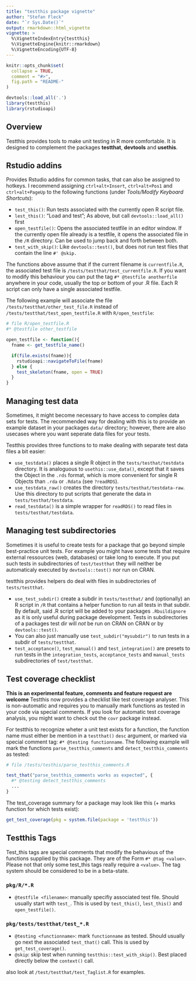 ```yaml
---
title: "testthis package vignette"
author: "Stefan Fleck"
date: "`r Sys.Date()`"
output: rmarkdown::html_vignette
vignette: >
  %\VignetteIndexEntry{testthis}
  %\VignetteEngine{knitr::rmarkdown}
  %\VignetteEncoding{UTF-8}
---
```


```r
knitr::opts_chunk$set(
  collapse = TRUE,
  comment = "#>",
  fig.path = "README-"
)

devtools::load_all('.')
library(testthis)
library(rstudioapi)
```

## Overview

Testthis provides tools to make unit testing in R more comfortable. It is 
designed to complement the packages **testthat**, **devtools** and **usethis**. 




## Rstudio addins 

Provides Rstudio addins for common tasks, that can also be assigned to hotkeys. 
I recommend assigning `ctrl+alt+Insert`, `ctrl+alt+Pos1` and `ctrl+alt+PageUp`
to the following functions (under *Tools/Modify Keyboard Shortcuts*):

* `test_this()`: Run tests associated with the currently open R script file.
* `lest_this()`: "Load and test"; As above, but call `devtools::load_all()` first
* `open_testfile()`: Opens the associated testfile in an editor window. If the 
  currently open file already is a testfile, it opens the associated file in
  the `/R` directory. Can be used to jump back and forth between both.
* `test_with_skip()`: Like `devtools::test()`, but does not run test files that
  contain the line `#' @skip.`

The functions above assume that if the current filename is `currentfile.R`,
the associated test file is `/tests/testthat/test_currentfile.R`. If you want
to modify this behaviour you can put the tag `#* @testfile anotherfile` anywhere
in your code, usually the top or bottom of your .R file. Each R script can only
have a single associated testfile.

The following example will associate the file `/tests/testthat/other_test_file.R`
instead of `/tests/testthat/test_open_testfile.R` with `R/open_testfile`:
```r
# file R/open_testfile.R
#* @testfile other_testfile

open_testfile <- function(){
  fname <- get_testfile_name()

  if(file.exists(fname)){
    rstudioapi::navigateToFile(fname)
  } else {
    test_skeleton(fname, open = TRUE)
  }
}
```




## Managing test data

Sometimes, it might become necessary to have access to complex data sets for
tests. The recommended way for dealing with this is to provide an example 
dataset in your packages `data/` directory; however, there are also usecases 
where you want seperate data files for your tests.

Testthis provides three functions to to make dealing with separate test data 
files a bit easier:

* `use_testdata()` places a single R object in the `tests/testhat/testdata` 
  directory. It is analoguous to `usethis::use_data()`, except that it saves the
  Object in the `.rds` format, which is more convenient for single R Objects
  than `.rda` or `.Rdata` (see `?readRDS`). 
* `use_testdata_raw()` creates the directory `tests/testhat/testdata-raw`. Use
  this directory to put scripts that generate the data in 
  `tests/testhat/testdata`. 
* `read_testdata()` is a simple wrapper for `readRDS()` to read files
  in `tests/testhat/testdata`. 


 

## Managing test subdirectories

Sometimes it is useful to create tests for a package that go beyond simple 
best-practice unit tests. For example you might have some tests that require 
external ressources (web, databases) or take long to execute. If you put such 
tests in subdirectories of `test/testthat` they will neither be automaticaly 
executed by `devtools::test()` nor run on CRAN.

testthis provides helpers do deal with files in subdirectories of 
`tests/testthat`.

* `use_test_subdir()` create a subdir in `tests/testthat/` and 
  (optionally) an R script in `/R` that contains a helper function to run all 
  tests in that subdir. By default, said .R script will be added to your 
  packages `.Rbuildignore` as it is only useful during package development.
  Tests in subdirectories of a packages test dir will *not* be run on CRAN
  on CRAN or by `devtools::test()`.
* You can also just manually use `test_subdir("mysubdir")` to run tests in a
  subdir of `tests/testthat`.
* `test_acceptance()`, `test_manual()` and
  `test_integration()` are presets to run tests in the
  `integration_tests`, `acceptance_tests` and `manual_tests` subdirectories of
  `test/testthat`.




## Test coverage checklist

**This is an experimental feature, comments and feature request are welcome**
Testthis now provides a checklist like test coverage analyser. This is 
non-automatic and requires you to manually mark functions as tested in your 
code via special comments. If you look for automatic test coverage analysis, 
you might want to check out the `covr` package instead.

For testthis to recognize wheter a unit test exists for a function, the function
name must either be mention in a `testthat()` `desc` argument, or marked via
special comment tag: `#* @testing functionname`. The following example will mark
the functions `parse_testthis_comments` and `detect_testthis_comments` as 
tested:

```r
# file /tests/testhis/parse_testthis_comments.R

test_that("parse_testthis_comments works as expected", {
  #* @testing detect_testthis_comments
  ...
}
```

The test_coverage summary for a package may look like this (+ marks function for
which tests exist):

```r
get_test_coverage(pkg = system.file(package = 'testthis'))
```




## Testthis Tags

Test_this tags are special comments that modify the behavious of the functions
supplied by this package. They are of the Form `#* @tag <value>`. Please not 
that only some test_this tags really require a `<value>`. The tag system should
be considered to be in a beta-state.

### `pkg/R/*.R`

* `@testfile <filename>`: manually specifiy associated test file. Should 
  usually start with `test_`. This is used by `test_this()`, `lest_this()` and
  `open_testfile()`.

### `pkg/tests/testthat/test_*.R`

* `@testing <functionname>`:  mark `functionname` as tested.
  Should usually go next the associated `test_that()` call. This is used by
  `get_test_coverage()`.
* `@skip`: skip test when running `testthis::test_with_skip()`. Best placed 
  directly below the `context()` call.

also look at `/test/testthat/test_Taglist.R` for examples.
